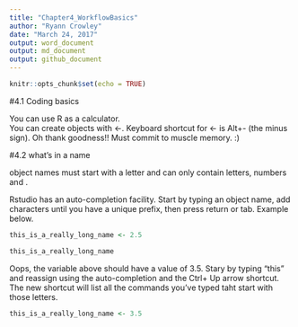 ```yaml
---
title: "Chapter4_WorkflowBasics"
author: "Ryann Crowley"
date: "March 24, 2017"
output: word_document
output: md_document
output: github_document
---
```


```r
knitr::opts_chunk$set(echo = TRUE)

```

#4.1 Coding basics

You can use R as a calculator.  
You can create objects with <-.
Keyboard shortcut for <- is Alt+- (the minus sign). Oh thank goodness!! Must commit to muscle memory. :) 


#4.2 what's in a name

object names must start with a letter and can only contain letters, numbers and .

Rstudio has an auto-completion facility.  Start by typing an object name, add characters until you have a unique prefix, then press return or tab.  Example below.
```r
this_is_a_really_long_name <- 2.5
```

```r
this_is_a_really_long_name
```

Oops, the variable above should have a value of 3.5.  Stary by typing "this" and reassign using the auto-completion and the Ctrl+ Up arrow shortcut. The new shortcut will list all the commands you've typed taht start with those letters.

```r
this_is_a_really_long_name <- 3.5
```